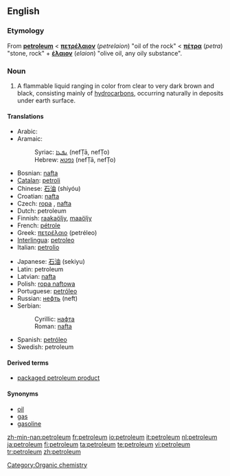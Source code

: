 ==English==

{{wikipedia}}

===Etymology===
From {{ML.}} '''[[#Latin|petroleum]]''' < {{Gr.}} '''[[πετρέλαιον]]''' (''petrelaion'') "oil of the rock" < {{AGr.}} '''[[πέτρα]]''' (''petra'') "stone, rock" + '''[[έλαιον]]''' (''elaion'') "olive oil, any oily substance".

===Noun===
{{en-noun|pl='''[[petroleums]]''' ''or, rarely,'' '''[[petrolea]]'''}}

# A flammable liquid ranging in color from clear to very dark brown and black, consisting mainly of [[hydrocarbon]]s, occurring naturally in deposits under earth surface.

====Translations====
{{trans-top|the flammable liquid mixture of hydrocarbons}}
* Arabic: {{Arab|[[نفط]]}} {{IPAchar|(nafʈ)}} {{m}}
* Aramaic:
*: Syriac: [[ܢܦܛܐ]] (nefṬā, nefṬo) {{m}}
*: Hebrew: [[נפטא]] (nefṬā, nefṬo) {{m}}
* Bosnian: [[nafta]] {{f}}
* [[Catalan]]: [[petroli]]
* Chinese: [[石油]] (shíyóu)
* Croatian: [[nafta]] {{f}}
* Czech: [[ropa]] {{f}}, [[nafta]] {{f}}
* Dutch: petroleum {{m}}
* Finnish: [[raakaöljy]], [[maaöljy]]
* French: [[pétrole]] {{m}}
* Greek: [[πετρέλαιο]] (petréleo)
* [[Interlingua]]: [[petroleo]]
* Italian: [[petrolio]] {{m}}
{{trans-mid}}
* Japanese: [[石油]] (sekiyu)
* Latin: petroleum
* Latvian: [[nafta]] {{f}}
* Polish: [[ropa naftowa]] {{f}}
* Portuguese: [[petróleo]] {{m}}
* Russian: [[нефть]] (neft) {{f}}
* Serbian:
*: Cyrillic: [[нафта]] {{f}}
*: Roman: [[nafta#Serbian|nafta]] {{f}}
* Spanish: [[petróleo]] {{m}}
* Swedish: petroleum {{n}}
{{trans-bottom}}

====Derived terms====
* [[packaged petroleum product]]

====Synonyms====
* [[oil]]
* [[gas]]
* [[gasoline]]

[[Category:Organic chemistry]]

[[zh-min-nan:petroleum]]
[[fr:petroleum]]
[[io:petroleum]]
[[it:petroleum]]
[[nl:petroleum]]
[[ja:petroleum]]
[[fi:petroleum]]
[[ta:petroleum]]
[[te:petroleum]]
[[vi:petroleum]]
[[tr:petroleum]]
[[zh:petroleum]]